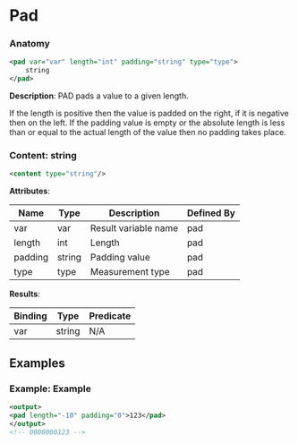 # Pad

### Anatomy

```xml
<pad var="var" length="int" padding="string" type="type">
    string
</pad>
```

 **Description**:
 PAD pads a value to a given length.

If the length is positive then the value is padded on the right, if it is negative then on the left. If the padding value is empty or the absolute length is less than or equal to the actual length of the value then no padding takes place.

### Content: string

```xml
<content type="string"/>
```

**Attributes**:

| Name | Type | Description | Defined By |
| ---- | ---- | ----------- | ---------- |
| var | var | Result variable name | pad |
| length | int | Length | pad |
| padding | string | Padding value | pad |
| type | type | Measurement type | pad |


**Results**:

| Binding | Type | Predicate |
| ------- | ---- | --------- |
| var | string | N/A |


## Examples

### Example: Example

```xml
<output>
<pad length="-10" padding="0">123</pad>
</output>
<!-- 0000000123 -->
```

